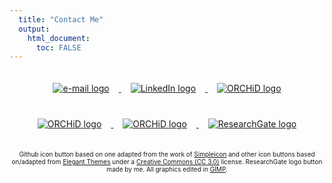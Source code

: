```yaml
---
  title: "Contact Me"
  output:
    html_document:
      toc: FALSE
---
```

<!-- Tried to keep this page clean and light, hence only having the buttons and twitter feed. --> 

<center>
<a href="mailto:lai.rebecca.j@gmail.com">
  <img src="images/envgrey.png"
    onmouseover="this.src='images/envpink.png';"
    onmouseout="this.src='images/envgrey.png';" alt="e-mail logo" style="margin: 20px 15px;">
</a>
<a href="https://www.linkedin.com/in/rjlai/">
  <img src="images/ingrey.png"
    onmouseover="this.src='images/inpink.png';"
    onmouseout="this.src='images/ingrey.png';" alt="LinkedIn logo" style="margin: 20px 15px;">
</a>
<a href="https://github.com/RebeccaJLai">
  <img src="images/gitgrey.png"
    onmouseover="this.src='images/gitpink.png';"
    onmouseout="this.src='images/gitgrey.png';" alt="ORCHiD logo" style="margin: 20px 15px;">
</a>
<a href="https://twitter.com/_R_Lai_">
  <img src="images/twigrey.png"
    onmouseover="this.src='images/twipink.png';"
    onmouseout="this.src='images/twigrey.png';" alt="ORCHiD logo" style="margin: 20px 15px;">
</a>
<a href="https://orcid.org/0000-0001-7055-2036">
  <img src="images/orcgrey.png"
    onmouseover="this.src='images/orcpink.png';"
    onmouseout="this.src='images/orcgrey.png';" alt="ORCHiD logo" style="margin: 20px 15px;">
</a>
<a href="https://www.researchgate.net/profile/Rebecca_Lai4">
  <img src="images/rggrey.png"
    onmouseover="this.src='images/rgpink.png';"
    onmouseout="this.src='images/rggrey.png';" alt="ResearchGate logo" style="margin: 20px 15px;">
</a>

<!-- there's another link I wanted to put in above, but I can't remember what it is! --> 

<a class="twitter-timeline" width="600px" height="1000px" href="https://twitter.com/_R_Lai_?ref_src=twsrc%5Etfw">
</a> <script async src="https://platform.twitter.com/widgets.js" charset="utf-8"></script> 

<font size="0.5"> Github icon button based on one adapted from the work of [Simpleicon](https://www.flaticon.com/packs/simpleicon-social-media/2) and other icon buttons based on/adapted from [Elegant Themes](https://www.flaticon.com/packs/elegant-font) under a [Creative Commons (CC 3.0)](https://creativecommons.org/licenses/by/3.0/) license. ResearchGate logo button made by me. All graphics edited in [GIMP](https://www.gimp.org/).</font>

</center>